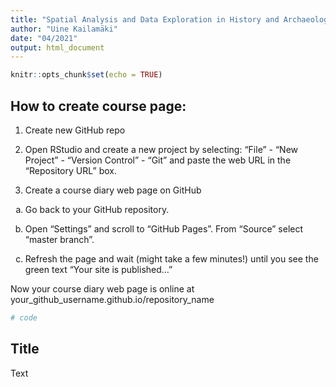 ```yaml
---
title: "Spatial Analysis and Data Exploration in History and Archaeology"
author: "Uine Kailamäki"
date: "04/2021"
output: html_document
---
```


```r
knitr::opts_chunk$set(echo = TRUE)
```

## How to create course page:

1) Create new GitHub repo

2) Open RStudio and create a new project by selecting:
"File" - "New Project" - "Version Control" - "Git"
and paste the web URL in the "Repository URL" box.

3) Create a course diary web page on GitHub

a) Go back to your GitHub repository.

b) Open "Settings" and scroll to "GitHub Pages". From "Source" select "master branch".

c) Refresh the page and wait (might take a few minutes!) until you see the green text "Your site is published..."

Now your course diary web page is online at
your_github_username.github.io/repository_name

```r
# code
```

## Title

Text


